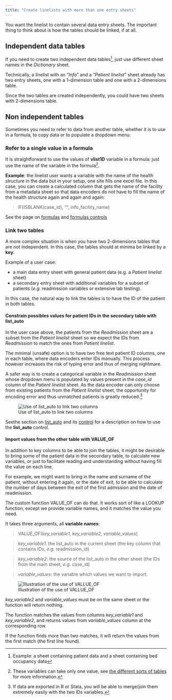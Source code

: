 ```yaml
---
title: "Create linelists with more than one entry sheets"
---
```


You want the linelist to contain several data entry sheets. The important thing to think about is how the tables should be linked, if at all.

## Independent data tables

If you need to create two independent data tables[^1], just use different sheet names in the *Dictionary* sheet.

[^1]: Example: a sheet containing patient data and a sheet containing bed occupancy data

::: callout-note
Technically, a linelist with an "*Info*" and a "*Patient linelist*" sheet already has two entry sheets, one with a 1-dimension table and one with a 2-dimensions table.

Since the two tables are created independently, you could have two sheets with 2-dimensions table.
:::

## Non independent tables

Sometimes you need to refer to data from another table, whether it is to use in a formula, to copy data or to populate a dropdown menu.

### Refer to a single value in a formula

It is straightforward to use the values of **vlist1D** variable in a formula: just use the name of the variable in the formula[^2].

[^2]: These variables can take only one value, see [the different sorts of tables](../reference/dictionary_sheet.qmd#sec-sheet-types) for more information.

**Example**: the linelist user wants a variable with the name of the health structure in the data but in your setup, one site fills one excel file. In this case, you can create a calculated column that gets the name of the facility from a metadata sheet so that data encoders do not have to fill the name of the health structure again and again and again:

> IF(ISBLANK(case_id), "", info_facility_name)

See the page on [formulas](../reference/dictionary_sheet.qmd#sec-formula) and [formulas controls](../reference/dictionary_sheet.qmd#sec-formula-control)

### Link two tables

A more complex situation is when you have two 2-dimensions tables that are not independent. In this case, the tables should at minima be linked by a **key**.

Example of a user case:

-   a main data entry sheet with general patient data (e.g. a *Patient linelist* sheet)
-   a secondary entry sheet with additional variables for a subset of patients (*e.g.* readmission variables or extensive lab testing).

In this case, the natural way to link the tables is to have the ID of the patient in both tables.

#### Constrain possibles values for patient IDs in the secondary table with list_auto {#sec-ht-list_auto}

In the user case above, the patients from the *Readmission* sheet are a subset from the *Patient linelist* sheet so we expect the IDs from *Readmission* to match the ones from *Patient linelist*.

The minimal (unsafe) option is to have two free text patient ID columns, one in each table, where data encoders enter IDs manually. This process however increases the risk of typing error and thus of merging nightmare.

A safer way is to create a categorical variable in the *Readmission* sheet whose dropdown menu is populated by values present in the *case_id* column of the *Patient linelist* sheet. As the data encoder can only choose from existing patients from the *Patient linelist* sheet, the opportunity for encoding error and thus unmatched patients is greatly reduced.[^3]

[^3]: If data are exported in R or Stata, you will be able to merge/join them extremely easily with the two IDs variables.

![Use of list_auto to link two columns](../images/im-130-list-auto-3.png){fig-align="center"}

Seethe section on [list_auto](/reference/dictionary_sheet.qmd#sec-list-auto) and its [control](../reference/dictionary_sheet.qmd#sec-var-control-details) for a description on how to use the **list_auto** control.

#### Import values from the other table with VALUE_OF

In addition to key columns to be able to join the tables, it might be desirable to bring some of the patient data in the secondary table, to calculate new variables, or just to facilitate reading and understanding without having fill the value on each line.

For example, we might want to bring in the name and surname of the patient, without entering it again, or the date of exit, to be able to calculate the number of days between the exit of the first admission and the date of readmission.

The custom function VALUE_OF can do that. It works sort of like a LOOKUP function, except we provide variable names, and it matches the value you need.

It takes three arguments, all **variable names**:

> VALUE_OF(*key_variable1*, *key_variable2*, *variable_values*)

> *key_variable1*: the list_auto in the current sheet (the key column that contains IDs, *e.g.* readmission_id)

> *key_variable2*: the source of the list_auto in the other sheet (the IDs from the main sheet, *e.g.* case_id)

> *variable_values*: the variable which values we want to import.

![Illustration of the use of VALLUE_OF](../images/im-131-value-of.png){fig-align="center"}

::: callout-warning
*key_variable2* and *variable_values* must be on the same sheet or the function will return nothing.
:::

The function matches the values from columns *key_variable1* and *key_variable2*, and returns values from *variable_values* column at the corresponding row.

::: callout-note
If the function finds more than two matches, it will return the values from the first match (the first line found).
:::
